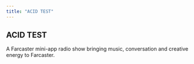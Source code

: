 ```yaml
---
title: "ACID TEST"
---
```

## ACID TEST

A Farcaster mini-app radio show bringing music, conversation and creative energy to Farcaster.